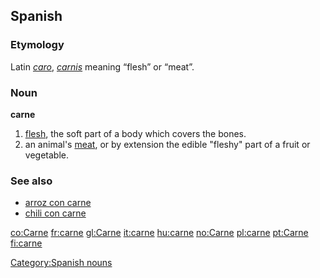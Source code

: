 ==Spanish==

===Etymology===
Latin ''[[caro]]'', ''[[carnis]]'' meaning “flesh” or “meat”.

===Noun===
'''carne''' {{f}}
#[[flesh]], the soft part of a body which covers the bones.
#an animal's [[meat]], or by extension the edible "fleshy" part of a fruit or vegetable.

===See also===
*[[arroz con carne]]
*[[chili con carne]]

[[Category:Spanish nouns]]

[[co:Carne]]
[[fr:carne]]
[[gl:Carne]]
[[it:carne]]
[[hu:carne]]
[[no:Carne]]
[[pl:carne]]
[[pt:Carne]]
[[fi:carne]]